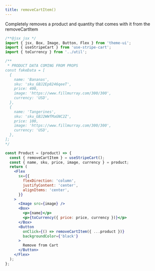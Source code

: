 ```yaml
---
title: removeCartItem()
---
```


Completely removes a product and quantity that comes with it from the removeCartItem

```jsx
/**@jsx jsx */
import { jsx, Box, Image, Button, Flex } from 'theme-ui';
import { useStripeCart } from 'use-stripe-cart';
import { toCurrency } from '../util';

/**
 * PRODUCT DATA COMING FROM PROPS
const fakeData = [
  {
    name: 'Bananas',
    sku: 'sku_GBJ2Ep8246qeeT',
    price: 400,
    image: 'https://www.fillmurray.com/300/300',
    currency: 'USD',
  },
  {
    name: 'Tangerines',
    sku: 'sku_GBJ2WWfMaGNC2Z',
    price: 100,
    image: 'https://www.fillmurray.com/300/300',
    currency: 'USD',
  },
];
*/

const Product = (product) => {
  const { removeCartItem } = useStripeCart();
  const { name, sku, price, image, currency } = product;
  return (
    <Flex
      sx={{
        flexDirection: 'column',
        justifyContent: 'center',
        alignItems: 'center',
      }}
    >
      <Image src={image} />
      <Box>
        <p>{name}</p>
        <p>{toCurrency({ price: price, currency })}</p>
      </Box>
      <Button
        onClick={() => removeCartItem({ ...product })}
        backgroundColor={'black'}
      >
        Remove from Cart
      </Button>
    </Flex>
  );
};
```
